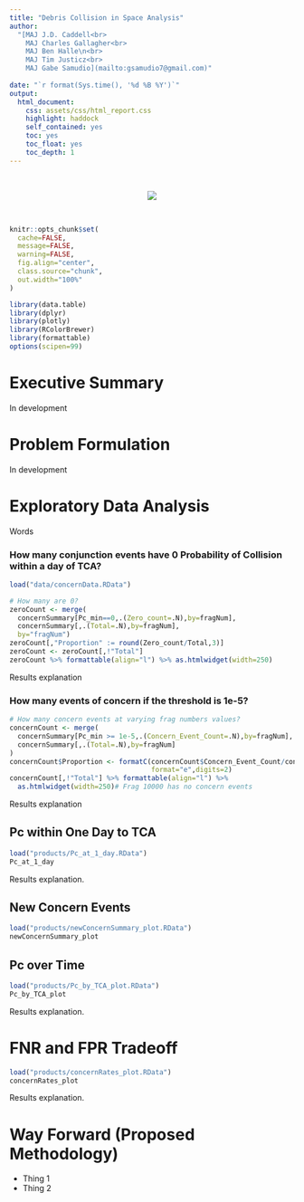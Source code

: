 ```yaml
---
title: "Debris Collision in Space Analysis"
author:
  "[MAJ J.D. Caddell<br>
    MAJ Charles Gallagher<br>
    MAJ Ben Halle\n<br>
    MAJ Tim Justicz<br>
    MAJ Gabe Samudio](mailto:gsamudio7@gmail.com)"
  
date: "`r format(Sys.time(), '%d %B %Y')`"
output:
  html_document:
    css: assets/css/html_report.css
    highlight: haddock
    self_contained: yes
    toc: yes
    toc_float: yes
    toc_depth: 1
---
```




<style>

#TOC {
  margin-top: 20px;
  background: url("https://ewscripps.brightspotcdn.com/dims4/default/9d34d32/2147483647/strip/true/crop/1280x720+0+0/resize/1280x720!/quality/90/?url=http%3A%2F%2Fewscripps-brightspot.s3.amazonaws.com%2F42%2Fb3%2Ff10c7ff1498880ea9768df26cf47%2Fus-space-command.jpg");
  background-size: contain;
  padding-top: 170px !important;
  background-repeat: no-repeat;
  border: None;
}

</style>

<br>

<center>
![](assets/MIT-Orbit-Debris_0.jpeg)
</center>

<br>

```r
knitr::opts_chunk$set(
  cache=FALSE,
  message=FALSE,
  warning=FALSE,
  fig.align="center",
  class.source="chunk",
  out.width="100%"
)

library(data.table)
library(dplyr)
library(plotly)
library(RColorBrewer)
library(formattable)
options(scipen=99)
```

# Executive Summary
In development

# Problem Formulation
In development

# Exploratory Data Analysis {.tabset .tabset-fade}
Words

### How many conjunction events have 0 Probability of Collision within a day of TCA?
```r

load("data/concernData.RData")

# How many are 0?
zeroCount <- merge(
  concernSummary[Pc_min==0,.(Zero_count=.N),by=fragNum],
  concernSummary[,.(Total=.N),by=fragNum],
  by="fragNum")
zeroCount[,"Proportion" := round(Zero_count/Total,3)]
zeroCount <- zeroCount[,!"Total"]
zeroCount %>% formattable(align="l") %>% as.htmlwidget(width=250)
```
Results explanation


### How many events of concern if the threshold is 1e-5?
```r
# How many concern events at varying frag numbers values?
concernCount <- merge(
  concernSummary[Pc_min >= 1e-5,.(Concern_Event_Count=.N),by=fragNum],
  concernSummary[,.(Total=.N),by=fragNum]
)
concernCount$Proportion <- formatC(concernCount$Concern_Event_Count/concernCount$Total,
                                   format="e",digits=2)
concernCount[,!"Total"] %>% formattable(align="l") %>% 
  as.htmlwidget(width=250)# Frag 10000 has no concern events

```

Results explanation

## Pc within One Day to TCA

```r
load("products/Pc_at_1_day.RData")
Pc_at_1_day
```
Results explanation.

## New Concern Events
```r
load("products/newConcernSummary_plot.RData")
newConcernSummary_plot
```

## Pc over Time

```r
load("products/Pc_by_TCA_plot.RData")
Pc_by_TCA_plot
```
Results explanation.


# FNR and FPR Tradeoff

```r
load("products/concernRates_plot.RData")
concernRates_plot
```
Results explanation.

# Way Forward (Proposed Methodology)

- Thing 1
- Thing 2